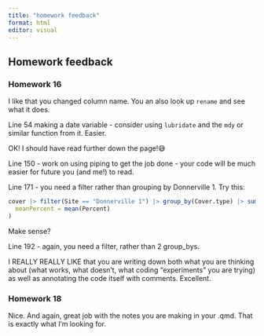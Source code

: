 ```yaml
---
title: "homework feedback"
format: html
editor: visual
---
```


## Homework feedback

### Homework 16


I like that you changed column name. You an also look up `rename` and see what it does.

Line 54 making a date variable - consider using `lubridate` and the `mdy` or similar function from it. Easier.

OK! I should have read further down the page\!😅

Line 150 - work on using piping to get the job done - your code will be much easier for future you (and me!) to read.

Line 171 - you need a filter rather than grouping by Donnerville 1. Try this:
```r
cover |> filter(Site == "Donnerville 1") |> group_by(Cover.type) |> summarise(
  meanPercent = mean(Percent)
)
```
Make sense?

Line 192 - again, you need a filter, rather than 2 group_bys.

I REALLY REALLY LIKE that you are writing down both what you are thinking about (what works, what doesn't, what coding "experiments" you are trying) as well as annotating the code itself with comments. Excellent.

### Homework 18
Nice. And again, great job with the notes you are making in your .qmd. That is exactly what I'm looking for.
